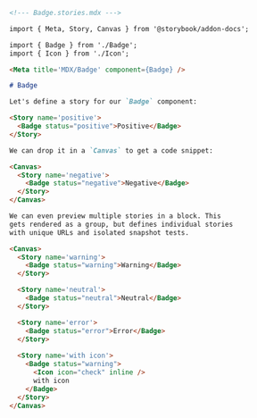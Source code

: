```md
<!--- Badge.stories.mdx --->

import { Meta, Story, Canvas } from '@storybook/addon-docs';

import { Badge } from './Badge';
import { Icon } from './Icon';

<Meta title='MDX/Badge' component={Badge} />

# Badge

Let's define a story for our `Badge` component:

<Story name='positive'>
  <Badge status="positive">Positive</Badge>
</Story>

We can drop it in a `Canvas` to get a code snippet:

<Canvas>
  <Story name='negative'>
    <Badge status="negative">Negative</Badge>
  </Story>
</Canvas>

We can even preview multiple stories in a block. This
gets rendered as a group, but defines individual stories
with unique URLs and isolated snapshot tests.

<Canvas>
  <Story name='warning'>
    <Badge status="warning">Warning</Badge>
  </Story>

  <Story name='neutral'>
    <Badge status="neutral">Neutral</Badge>
  </Story>

  <Story name='error'>
    <Badge status="error">Error</Badge>
  </Story>
  
  <Story name='with icon'>
    <Badge status="warning">
      <Icon icon="check" inline />
      with icon
    </Badge>
  </Story>
</Canvas>
```
